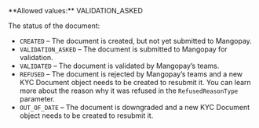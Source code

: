 <ParamField body="Status" type="string" >     
**Allowed values:** VALIDATION_ASKED

The status of the document:  
- `CREATED` – The document is created, but not yet submitted to Mangopay.  
- `VALIDATION_ASKED` – The document is submitted to Mangopay for validation.  
- `VALIDATED` – The document is validated by Mangopay’s teams.  
- `REFUSED` – The document is rejected by Mangopay’s teams and a new KYC Document object needs to be created to resubmit it. You can learn more about the reason why it was refused in the `RefusedReasonType` parameter.  
- `OUT_OF_DATE` – The document is downgraded and a new KYC Document object needs to be created to resubmit it.   
</ParamField>